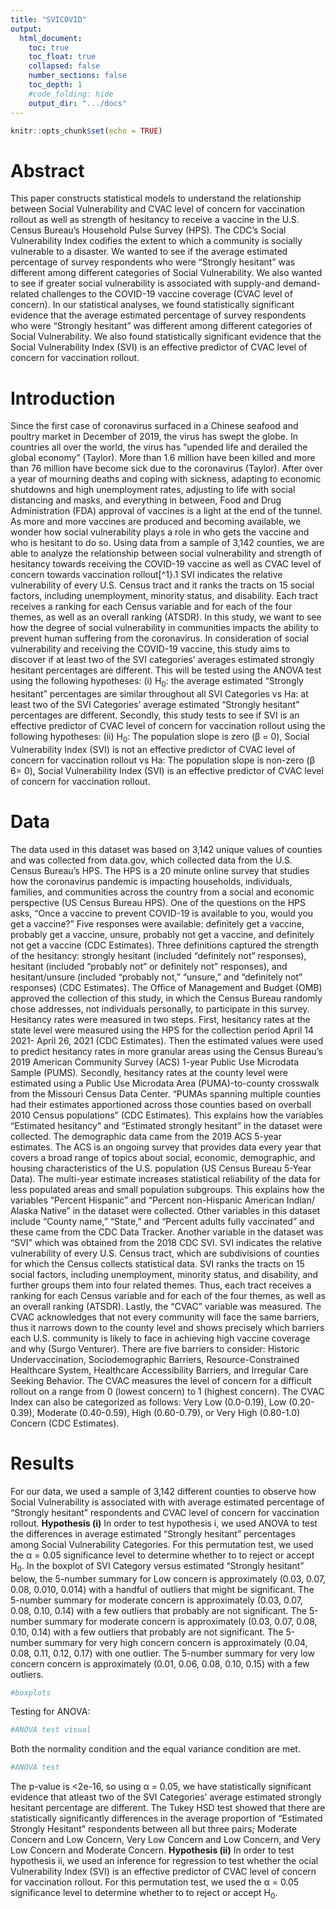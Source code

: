 ```yaml
---
title: "SVICOVID"
output:
  html_document:
    toc: true
    toc_float: true
    collapsed: false
    number_sections: false
    toc_depth: 1
    #code_folding: hide
    output_dir: ".../docs"
---
```


```r
knitr::opts_chunk$set(echo = TRUE)
```

# Abstract

This paper constructs statistical models to understand the relationship between Social Vulnerability and CVAC
level of concern for vaccination rollout as well as strength of hesitancy to receive a vaccine in the U.S. Census
Bureau’s Household Pulse Survey (HPS). The CDC’s Social Vulnerability Index codifies the extent to which a
community is socially vulnerable to a disaster. We wanted to see if the average estimated percentage of survey
respondents who were “Strongly hesitant” was different among different categories of Social Vulnerability.
We also wanted to see if greater social vulnerability is associated with supply-and demand-related challenges
to the COVID-19 vaccine coverage (CVAC level of concern). In our statistical analyses, we found statistically
significant evidence that the average estimated percentage of survey respondents who were “Strongly hesitant”
was different among different categories of Social Vulnerability. We also found statistically significant evidence
that the Social Vulnerability Index (SVI) is an effective predictor of CVAC level of concern for vaccination
rollout.

# Introduction
Since the first case of coronavirus surfaced in a Chinese seafood and poultry market in December of 2019,
the virus has swept the globe. In countries all over the world, the virus has “upended life and derailed the
global economy” (Taylor). More than 1.6 million have been killed and more than 76 million have become sick
due to the coronavirus (Taylor). After over a year of mourning deaths and coping with sickness, adapting to
economic shutdowns and high unemployment rates, adjusting to life with social distancing and masks, and
everything in between, Food and Drug Administration (FDA) approval of vaccines is a light at the end of the
tunnel. As more and more vaccines are produced and becoming available, we wonder how social vulnerability
plays a role in who gets the vaccine and who is hesitant to do so.
Using data from a sample of 3,142 counties, we are able to analyze the relationship between social vulnerability
and strength of hesitancy towards receiving the COVID-19 vaccine as well as CVAC level of concern towards
vaccination rollout[^1}.1 SVI indicates the relative vulnerability of every U.S. Census tract and it ranks the tracts
on 15 social factors, including unemployment, minority status, and disability. Each tract receives a ranking
for each Census variable and for each of the four themes, as well as an overall ranking (ATSDR). In this study, we want to see how the degree of social vulnerability in communities impacts the ability to prevent
human suffering from the coronavirus.
In consideration of social vulnerability and receiving the COVID-19 vaccine, this study aims to discover if at
least two of the SVI categories’ averages estimated strongly hesitant percentages are different. This will be
tested using the ANOVA test using the following hypotheses:
(i) H~0~: the average estimated “Strongly hesitant” percentages are similar throughout all SVI Categories vs
Ha: at least two of the SVI Categories’ average estimated “Strongly hesitant” percentages are different.
Secondly, this study tests to see if SVI is an effective predictor of CVAC level of concern for vaccination
rollout using the following hypotheses:
(ii) H~0~: The population slope is zero (β = 0), Social Vulnerability Index (SVI) is not an effective predictor
of CVAC level of concern for vaccination rollout vs Ha: The population slope is non-zero (β 6= 0), Social
Vulnerability Index (SVI) is an effective predictor of CVAC level of concern for vaccination rollout.

[^1]: Data taken from Vaccine Hesitancy for COVID-19. https://kaggle.com/deepshah16/vaccine-hesitancy-for-covid19. Accessed
6 June 2021.

# Data
The data used in this dataset was based on 3,142 unique values of counties and was collected from data.gov,
which collected data from the U.S. Census Bureau’s HPS. The HPS is a 20 minute online survey that studies
how the coronavirus pandemic is impacting households, individuals, families, and communities across the
country from a social and economic perspective (US Census Bureau HPS). One of the questions on the HPS
asks, “Once a vaccine to prevent COVID-19 is available to you, would you get a vaccine?” Five responses
were available: definitely get a vaccine, probably get a vaccine, unsure, probably not get a vaccine, and
definitely not get a vaccine (CDC Estimates). Three definitions captured the strength of the hesitancy:
strongly hesitant (included “definitely not” responses), hesitant (included “probably not” or definitely not”
responses), and hesitant/unsure (included “probably not,” “unsure,” and “definitely not” responses) (CDC
Estimates). The Office of Management and Budget (OMB) approved the collection of this study, in which
the Census Bureau randomly chose addresses, not individuals personally, to participate in this survey.
Hesitancy rates were measured in two steps. First, hesitancy rates at the state level were measured using the
HPS for the collection period April 14 2021- April 26, 2021 (CDC Estimates). Then the estimated values were
used to predict hesitancy rates in more granular areas using the Census Bureau’s 2019 American Community
Survey (ACS) 1-year Public Use Microdata Sample (PUMS). Secondly, hesitancy rates at the county level
were estimated using a Public Use Microdata Area (PUMA)-to-county crosswalk from the Missouri Census
Data Center. “PUMAs spanning multiple counties had their estimates apportioned across those counties
based on overball 2010 Census populations” (CDC Estimates). This explains how the variables “Estimated
hesitancy” and “Estimated strongly hesitant” in the dataset were collected.
The demographic data came from the 2019 ACS 5-year estimates. The ACS is an ongoing survey that
provides data every year that covers a broad range of topics about social, economic, demographic, and housing
characteristics of the U.S. population (US Census Bureau 5-Year Data). The multi-year estimate increases
statistical reliability of the data for less populated areas and small population subgroups. This explains how
the variables “Percent Hispanic” and “Percent non-Hispanic American Indian/ Alaska Native” in the dataset
were collected.
Other variables in this dataset include “County name,” “State,” and “Percent adults fully vaccinated” and
these came from the CDC Data Tracker. Another variable in the dataset was “SVI” which was obtained from
the 2018 CDC SVI. SVI indicates the relative vulnerability of every U.S. Census tract, which are subdivisions
of counties for which the Census collects statistical data. SVI ranks the tracts on 15 social factors, including
unemployment, minority status, and disability, and further groups them into four related themes. Thus, each
tract receives a ranking for each Census variable and for each of the four themes, as well as an overall ranking
(ATSDR).
Lastly, the “CVAC” variable was measured. The CVAC acknowledges that not every community will face
the same barriers, thus it narrows down to the county level and shows precisely which barriers each U.S.
community is likely to face in achieving high vaccine coverage and why (Surgo Venturer). There are five barriers to consider: Historic Undervaccination, Sociodemographic Barriers, Resource-Constrained Healthcare
System, Healthcare Accessibility Barriers, and Irregular Care Seeking Behavior. The CVAC measures the
level of concern for a difficult rollout on a range from 0 (lowest concern) to 1 (highest concern). The CVAC
Index can also be categorized as follows: Very Low (0.0-0.19), Low (0.20-0.39), Moderate (0.40-0.59), High
(0.60-0.79), or Very High (0.80-1.0) Concern (CDC Estimates).

# Results

For our data, we used a sample of 3,142 different counties to observe how Social Vulnerability is associated
with with average estimated percentage of “Strongly hesitant” respondents and CVAC level of concern for
vaccination rollout.
**Hypothesis (i)** In order to test hypothesis i, we used ANOVA to test the differences in average estimated
“Strongly hesitant” percentages among Social Vulnerability Categories. For this permutation test, we used
the α = 0.05 significance level to determine whether to to reject or accept H~0~.
In the boxplot of SVI Category versus estimated “Strongly hesitant” below, the 5-number summary for Low
concern is approximately (0.03, 0.07, 0.08, 0.010, 0.014) with a handful of outliers that might be significant.
The 5-number summary for moderate concern is approximately (0.03, 0.07, 0.08, 0.10, 0.14) with a few
outliers that probably are not significant. The 5-number summary for moderate concern is approximately
(0.03, 0.07, 0.08, 0.10, 0.14) with a few outliers that probably are not significant. The 5-number summary
for very high concern concern is approximately (0.04, 0.08, 0.11, 0.12, 0.17) with one outlier. The 5-number
summary for very low concern concern is approximately (0.01, 0.06, 0.08, 0.10, 0.15) with a few outliers.

```r
#boxplots
```

Testing for ANOVA:

```r
#ANOVA test visual
```

Both the normality condition and the equal variance condition are met.

```r
#ANOVA test
```

The p-value is <2e-16, so using α = 0.05, we have statistically significant evidence that atleast two of the
SVI Categories’ average estimated strongly hesitant percentage are different. The Tukey HSD test showed
that there are statistically significantly differences in the average proportion of “Estimated Strongly Hesitant”
respondents between all but three pairs; Moderate Concern and Low Concern, Very Low Concern and Low
Concern, and Very Low Concern and Moderate Concern.
**Hypothesis (ii)** In order to test hypothesis ii, we used an inference for regression to test whether the ocial
Vulnerability Index (SVI) is an effective predictor of CVAC level of concern for vaccination rollout. For this
permutation test, we used the α = 0.05 significance level to determine whether to to reject or accept H~0~.